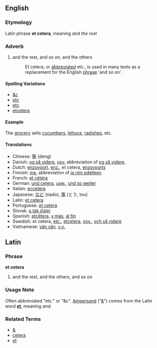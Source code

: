 ==English==
===Etymology===
Latin phrase '''et cetera''', meaning ''and the rest''

===Adverb===
#and the rest, and so on, and the others
#:Et cetera, or [[abbreviation|abbreviated]] etc., is used in many texts as a replacement for the English [[phrase]] 'and so on'. 

====Spelling Variations====
*[[&c]]
*[[etc]]
*[[etc]].
*[[etcetera]]

====Example====
The [[grocery]] sells [[cucumber]]s, [[lettuce]], [[radish]]es, etc.

====Translations====
*Chinese: [[等]] (deng)
*Danish: [[og så videre]], [[osv.]] abbreviation of [[og så videre]],
*Dutch: [[enzovoort]], [[enz.]], et cetera, [[enzovoorts]]
*Finnish: [[jne.]] abbreviation of [[ja niin edelleen]]
*French: [[et cétéra]]
*German: [[und cetera]], [[usw.]], [[und so weiter]]
*Italian: [[eccetera]]
*Japanese: [[など]] (nado), [[等]] (とう, tou)
*Latin: [[et cetera]]
*Portuguese: [[et cetera]]
*Slovak: [[a tak ďalej]]
*Spanish: [[etcétera]], [[y más]], [[al fin]]
*Swedish: et cetera, [[etc.]], [[etcetera]], [[osv.]], [[och så vidare]]
*Vietnamese: [[vân vân]], [[v.v.]]

==Latin==
===Phrase===
'''et cetera'''

# and the rest, and the others, and so on

===Usage Note===
Often abbreviated "etc." or "&c". [[Ampersand]] ("[[&]]") comes from the Latin word '''[[et]]''', meaning ''and''.

===Related Terms===
*[[&]]
*[[cetera]]
*[[et]]